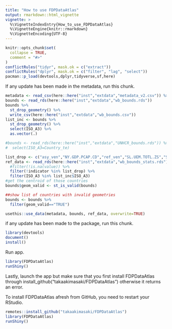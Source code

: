 ```yaml
---
title: "How to use FDPDataAtlas"
output: rmarkdown::html_vignette
vignette: >
  %\VignetteIndexEntry{How_to_use_FDPDataAtlas}
  %\VignetteEngine{knitr::rmarkdown}
  %\VignetteEncoding{UTF-8}
---
```


```r
knitr::opts_chunk$set(
  collapse = TRUE,
  comment = "#>"
)
conflictRules("tidyr", mask.ok = c("extract"))
conflictRules("dplyr", mask.ok = c("filter", "lag", "select"))
pacman::p_load(devtools,dplyr,tidyverse,sf,here)
```
If any update has been made in the metadata, run this chunk. 
```r
metadata <- read_csv(here::here("inst","extdata","metadata_v2.csv")) %>% filter(!is.na(Longitude))
bounds <- read_rds(here::here("inst","extdata","wb_bounds.rds")) 
bounds %>%
  st_drop_geometry() %>%
  write_csv(here::here("inst","extdata","wb_bounds.csv"))
list_inc <- bounds %>% 
  st_drop_geometry() %>%
  select(ISO_A3) %>% 
  as.vector(.)

#bounds <- read_rds(here::here("inst","extdata","UNHCR_bounds.rds")) %>%
#  select(ISO_A3=Country_te)

list_drop <- c("asy_ven","NY.GDP.PCAP.CD","ref_ven","SL.UEM.TOTL.ZS","SP.POP.TOTL")
ref_data <- read_rds(here::here("inst","extdata","wb_bounds_stats.rds")) %>%
  #filter(!is.na(value)) %>%
  filter(!indicator %in% list_drop) %>%
  filter(ISO_A3 %in% list_inc$ISO_A3)
#get the centroid of those countries
bounds$geom_valid <- st_is_valid(bounds)

##show list of countries with invalid geometries
bounds <- bounds %>% 
  filter(geom_valid=="TRUE") 

usethis::use_data(metadata, bounds, ref_data, overwrite=TRUE)
```
if any update has been made to the package, run this chunk.
```r
library(devtools)
document()
install()
```

Run app. 
```r
library(FDPDataAtlas)
runShiny()
```

Lastly, launch the app but make sure that you first install FDPDataAtlas through install_github("takaakimasaki/FDPDataAtlas") otherwise it returns an error. 

To install FDPDataAtlas afresh from GitHub, you need to restart your RStudio.
```r
remotes::install_github("takaakimasaki/FDPDataAtlas") 
library(FDPDataAtlas)
runShiny()
```